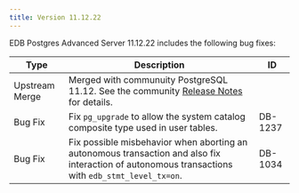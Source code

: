 ---
title: Version 11.12.22
---

EDB Postgres Advanced Server 11.12.22 includes the following bug fixes:

| Type    | Description                                                                                                                                             | ID      |
| ------- | ------------------------------------------------------------------------------------------------------------------------------------------------------- | ------- |
| Upstream Merge | Merged with communuity PostgreSQL 11.12. See the community [Release Notes](https://www.postgresql.org/docs/11/release-11-12.html) for details.   |         |
| Bug Fix | Fix `pg_upgrade` to allow the system catalog composite type used in user tables.                                                                        | DB-1237 |
| Bug Fix | Fix possible misbehavior when aborting an autonomous transaction and also fix interaction of autonomous transactions with `edb_stmt_level_tx=on`.       | DB-1034 |
